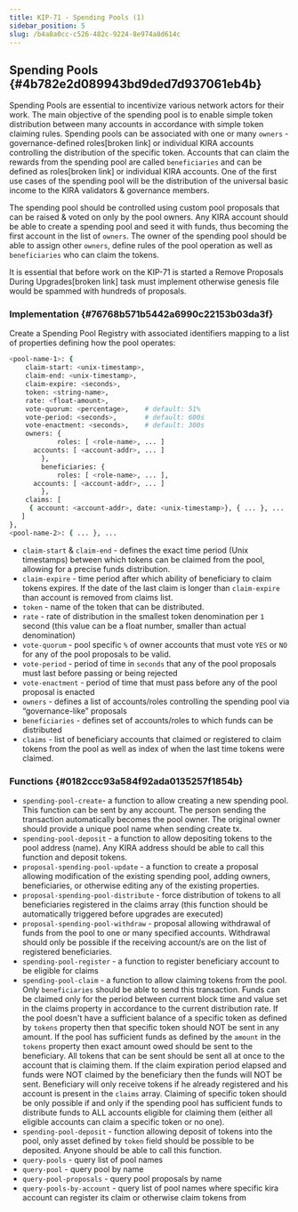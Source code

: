 ```yaml
---
title: KIP-71 - Spending Pools (1)
sidebar_position: 5
slug: /b4a8a0cc-c526-482c-9224-8e974a8d614c
---
```





## Spending Pools {#4b782e2d089943bd9ded7d937061eb4b}


Spending Pools are essential to incentivize various network actors for their work. The main objective of the spending pool is to enable simple token distribution between many accounts in accordance with simple token claiming rules.  Spending pools can be associated with one or many `owners` - governance-defined roles[broken link] or individual KIRA accounts controlling the distribution of the specific token. Accounts that can claim the rewards from the spending pool are called `beneficiaries` and can be defined as roles[broken link] or individual KIRA accounts. One of the first use cases of the spending pool will be the distribution of the universal basic income to the KIRA validators & governance members. 


The spending pool should be controlled using custom pool proposals that can be raised & voted on only by the pool owners. Any KIRA account should be able to create a spending pool and seed it with funds, thus becoming the first account in the list of `owners`.  The owner of the spending pool should be able to assign other `owners`, define rules of the pool operation as well as `beneficiaries` who can claim the tokens.


It is essential that before work on the KIP-71 is started a Remove Proposals During Upgrades[broken link] task must implement otherwise genesis file would be spammed with hundreds of proposals.


### Implementation {#76768b571b5442a6990c22153b03da3f}


Create a Spending Pool Registry with associated identifiers mapping to a list of properties defining how the pool operates:


```bash
<pool-name-1>: {
    claim-start: <unix-timestamp>,
    claim-end: <unix-timestamp>, 
    claim-expire: <seconds>,
    token: <string-name>,
    rate: <float-amount>,
    vote-quorum: <percentage>,    # default: 51%
    vote-period: <seconds>,       # default: 600s
    vote-enactment: <seconds>,    # default: 300s
    owners: {
			roles: [ <role-name>, ... ]
      accounts: [ <account-addr>, ... ]
		},
		beneficiaries: {
			roles: [ <role-name>, ... ], 
      accounts: [ <account-addr>, ... ]
		},
    claims: [
     { account: <account-addr>, date: <unix-timestamp>}, { ... }, ...  
   ] 
},
<pool-name-2>: { ... }, ...
```

- `claim-start` & `claim-end` - defines the exact time period (Unix timestamps) between which tokens can be claimed from the pool, allowing for a precise funds distribution.
- `claim-expire` - time period after which ability of beneficiary to claim tokens expires. If the date of the last claim is longer than `claim-expire` than account is removed from claims list.
- `token` - name of the token that can be distributed.
- `rate` - rate of distribution in the smallest token denomination per `1` second (this value can be a float number, smaller than actual denomination)
- `vote-quorum` - pool specific `%` of owner accounts that must vote `YES` or `NO` for any of the pool proposals to be valid.
- `vote-period` - period of time in `seconds` that any of the pool proposals must last before passing or being rejected
- `vote-enactment` - period of time that must pass before any of the pool proposal is enacted
- `owners` - defines a list of accounts/roles controlling the spending pool via “governance-like” proposals
- `beneficiaries` - defines set of accounts/roles to which funds can be distributed
- `claims` - list of beneficiary accounts that claimed or registered to claim tokens from the pool as well as index of when the last time tokens were claimed.

### Functions {#0182ccc93a584f92ada0135257f1854b}

- `spending-pool-create`- a function to allow creating a new spending pool. This function can be sent by any account. The person sending the transaction automatically becomes the pool owner.  The original owner should provide a unique pool name when sending create tx.
- `spending-pool-deposit` - a function to allow depositing tokens to the pool address (name).  Any KIRA address should be able to call this function and deposit tokens.
- `proposal-spending-pool-update` - a function to create a proposal allowing modification of the existing spending pool, adding owners, beneficiaries, or otherwise editing any of the existing properties.
- `proposal-spending-pool-distribute` - force distribution of tokens to all beneficiaries registered in the claims array (this function should be automatically triggered before upgrades are executed)
- `proposal-spending-pool-withdraw` - proposal allowing withdrawal of funds from the pool to one or many specified accounts. Withdrawal should only be possible if the receiving account/s are on the list of registered beneficiaries.
- `spending-pool-register` - a function to register beneficiary account to be eligible for claims
- `spending-pool-claim` - a function to allow claiming tokens from the pool. Only `beneficiaries` should be able to send this transaction. Funds can be claimed only for the period between current block time and value set in the claims property in accordance to the current distribution rate. If the pool doesn't have a sufficient balance of a specific token as defined by `tokens` property then that specific token should NOT be sent in any amount. If the pool has sufficient funds as defined by the `amount` in the `tokens` property then exact amount owed should be sent to the beneficiary. All tokens that can be sent should be sent all at once to the account that is claiming them. If the claim expiration period elapsed and funds were NOT claimed by the beneficiary then the funds will NOT be sent. Beneficiary will only receive tokens if he already registered and his account is present in the `claims` array. Claiming of specific token should be only possible if and only if the spending pool has sufficient funds to distribute funds to ALL accounts eligible for claiming them (either all eligible accounts can claim a specific token or no one).
- `spending-pool-deposit` - function allowing deposit of tokens into the pool, only asset defined by `token` field should be possible to be deposited. Anyone should be able to call this function.
- `query-pools` - query list of pool names
- `query-pool` - query pool by name
- `query-pool-proposals` - query pool proposals by name
- `query-pools-by-account` - query list of pool names where specific kira account can register its claim or otherwise claim tokens from
